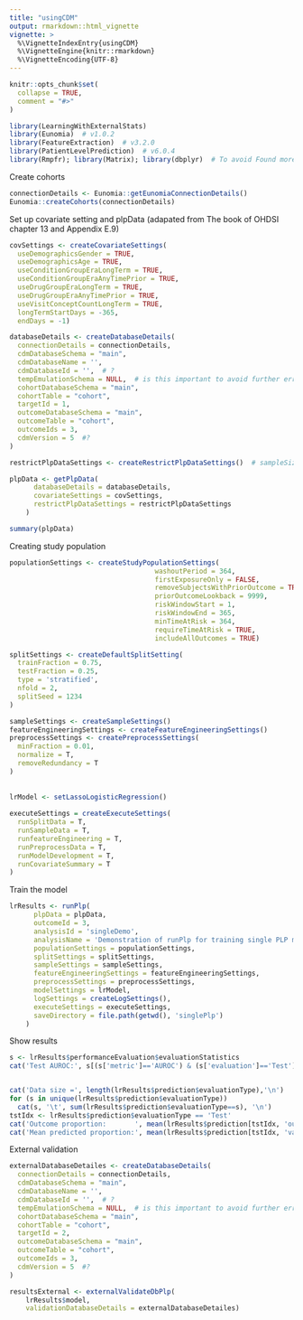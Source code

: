 ```yaml
---
title: "usingCDM"
output: rmarkdown::html_vignette
vignette: >
  %\VignetteIndexEntry{usingCDM}
  %\VignetteEngine{knitr::rmarkdown}
  %\VignetteEncoding{UTF-8}
---
```


```r
knitr::opts_chunk$set(
  collapse = TRUE,
  comment = "#>"
)
```

```r
library(LearningWithExternalStats)
library(Eunomia)  # v1.0.2
library(FeatureExtraction)  # v3.2.0
library(PatientLevelPrediction)  # v6.0.4
library(Rmpfr); library(Matrix); library(dbplyr)  # To avoid Found more than one class "atomicVector" in cache; using the first, from namespace 'Matrix'?
```
Create cohorts
```r
connectionDetails <- Eunomia::getEunomiaConnectionDetails()
Eunomia::createCohorts(connectionDetails)
```
Set up covariate setting and plpData (adapated from The book of OHDSI chapter 13 and Appendix E.9)
```r
covSettings <- createCovariateSettings(
  useDemographicsGender = TRUE,
  useDemographicsAge = TRUE,
  useConditionGroupEraLongTerm = TRUE,
  useConditionGroupEraAnyTimePrior = TRUE,
  useDrugGroupEraLongTerm = TRUE,
  useDrugGroupEraAnyTimePrior = TRUE,
  useVisitConceptCountLongTerm = TRUE,
  longTermStartDays = -365,
  endDays = -1)

databaseDetails <- createDatabaseDetails(
  connectionDetails = connectionDetails,
  cdmDatabaseSchema = "main",
  cdmDatabaseName = '',
  cdmDatabaseId = '',  # ?
  tempEmulationSchema = NULL,  # is this important to avoid further errors in getPlpData?
  cohortDatabaseSchema = "main",
  cohortTable = "cohort",
  targetId = 1,
  outcomeDatabaseSchema = "main",
  outcomeTable = "cohort",
  outcomeIds = 3,
  cdmVersion = 5  #?
)

restrictPlpDataSettings <- createRestrictPlpDataSettings()  # sampleSize = 1000

```

```r
plpData <- getPlpData(
      databaseDetails = databaseDetails,
      covariateSettings = covSettings,
      restrictPlpDataSettings = restrictPlpDataSettings
    )

summary(plpData)
```

Creating study population
```r
populationSettings <- createStudyPopulationSettings(
                                    washoutPeriod = 364,
                                    firstExposureOnly = FALSE,
                                    removeSubjectsWithPriorOutcome = TRUE,
                                    priorOutcomeLookback = 9999,
                                    riskWindowStart = 1,
                                    riskWindowEnd = 365,
                                    minTimeAtRisk = 364,
                                    requireTimeAtRisk = TRUE,
                                    includeAllOutcomes = TRUE)

splitSettings <- createDefaultSplitSetting(
  trainFraction = 0.75,
  testFraction = 0.25,
  type = 'stratified',
  nfold = 2,
  splitSeed = 1234
)

sampleSettings <- createSampleSettings()
featureEngineeringSettings <- createFeatureEngineeringSettings()
preprocessSettings <- createPreprocessSettings(
  minFraction = 0.01,
  normalize = T,
  removeRedundancy = T
)
  
  
lrModel <- setLassoLogisticRegression()
  
executeSettings = createExecuteSettings(
  runSplitData = T,
  runSampleData = T,
  runfeatureEngineering = T,
  runPreprocessData = T,
  runModelDevelopment = T,
  runCovariateSummary = T
)
```
Train the model
```r
lrResults <- runPlp(
      plpData = plpData,
      outcomeId = 3,
      analysisId = 'singleDemo',
      analysisName = 'Demonstration of runPlp for training single PLP models',
      populationSettings = populationSettings,
      splitSettings = splitSettings,
      sampleSettings = sampleSettings,
      featureEngineeringSettings = featureEngineeringSettings,
      preprocessSettings = preprocessSettings,
      modelSettings = lrModel,
      logSettings = createLogSettings(),
      executeSettings = executeSettings,
      saveDirectory = file.path(getwd(), 'singlePlp')
    )
```
Show results
```r

s <- lrResults$performanceEvaluation$evaluationStatistics
cat('Test AUROC:', s[(s['metric']=='AUROC') & (s['evaluation']=='Test'), 'value'][[1]], '\n')


cat('Data size =', length(lrResults$prediction$evaluationType),'\n')
for (s in unique(lrResults$prediction$evaluationType))
  cat(s, '\t', sum(lrResults$prediction$evaluationType==s), '\n')
tstIdx <- lrResults$prediction$evaluationType == 'Test'
cat('Outcome proportion:       ', mean(lrResults$prediction[tstIdx, 'outcomeCount']), '\n')
cat('Mean predicted proportion:', mean(lrResults$prediction[tstIdx, 'value']), '\n')  # predicted probability
```
External validation
```r
externalDatabaseDetailes <- createDatabaseDetails(
  connectionDetails = connectionDetails,
  cdmDatabaseSchema = "main",
  cdmDatabaseName = '',
  cdmDatabaseId = '',  # ?
  tempEmulationSchema = NULL,  # is this important to avoid further errors in getPlpData?
  cohortDatabaseSchema = "main",
  cohortTable = "cohort",
  targetId = 2,
  outcomeDatabaseSchema = "main",
  outcomeTable = "cohort",
  outcomeIds = 3,
  cdmVersion = 5  #?
)

resultsExternal <- externalValidateDbPlp(
    lrResults$model,
    validationDatabaseDetails = externalDatabaseDetailes)
```
